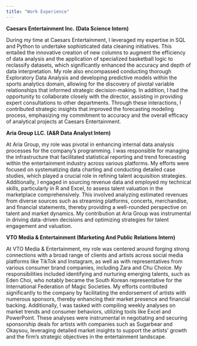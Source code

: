 ```yaml
---
title: "Work Experience"
---
```


**Caesars Entertainment Inc. (Data Science Intern)**

During my time at Caesars Entertainment, I leveraged my expertise in SQL and Python to undertake sophisticated data cleaning initiatives. This entailed the innovative creation of new columns to augment the efficiency of data analysis and the application of specialized basketball logic to reclassify datasets, which significantly enhanced the accuracy and depth of data interpretation. My role also encompassed conducting thorough Exploratory Data Analysis and developing predictive models within the sports analytics domain, allowing for the discovery of pivotal variable relationships that informed strategic decision-making. In addition, I had the opportunity to collaborate closely with the director, assisting in providing expert consultations to other departments. Through these interactions, I contributed strategic insights that improved the forecasting modeling process, emphasizing my commitment to accuracy and the overall efficacy of analytical projects at Caesars Entertainment.

**Aria Group LLC. (A&R Data Analyst Intern) **

At Aria Group, my role was pivotal in enhancing internal data analysis processes for the company's programming. I was responsible for managing the infrastructure that facilitated statistical reporting and trend forecasting within the entertainment industry across various platforms. My efforts were focused on systematizing data charting and conducting detailed case studies, which played a crucial role in refining talent acquisition strategies. Additionally, I engaged in sourcing revenue data and employed my technical skills, particularly in R and Excel, to assess talent valuation in the marketplace comprehensively. This involved analyzing estimated revenues from diverse sources such as streaming platforms, concerts, merchandise, and financial statements, thereby providing a well-rounded perspective on talent and market dynamics. My contribution at Aria Group was instrumental in driving data-driven decisions and optimizing strategies for talent engagement and valuation.

**VTO Media & Entertainment (Marketing And Public Relations Intern)**

At VTO Media & Entertainment, my role was centered around forging strong connections with a broad range of clients and artists across social media platforms like TikTok and Instagram, as well as with representatives from various consumer brand companies, including Zara and Chu Choice. My responsibilities included identifying and nurturing emerging talents, such as Eden Choi, who notably became the South Korean representative for the International Federation of Magic Societies. My efforts contributed significantly to the company by facilitating the endorsement of artists with numerous sponsors, thereby enhancing their market presence and financial backing. Additionally, I was tasked with compiling weekly analyses on market trends and consumer behaviors, utilizing tools like Excel and PowerPoint. These analyses were instrumental in negotiating and securing sponsorship deals for artists with companies such as Sugarbear and Okaysou, leveraging detailed market insights to support the artists' growth and the firm's strategic objectives in the entertainment landscape.